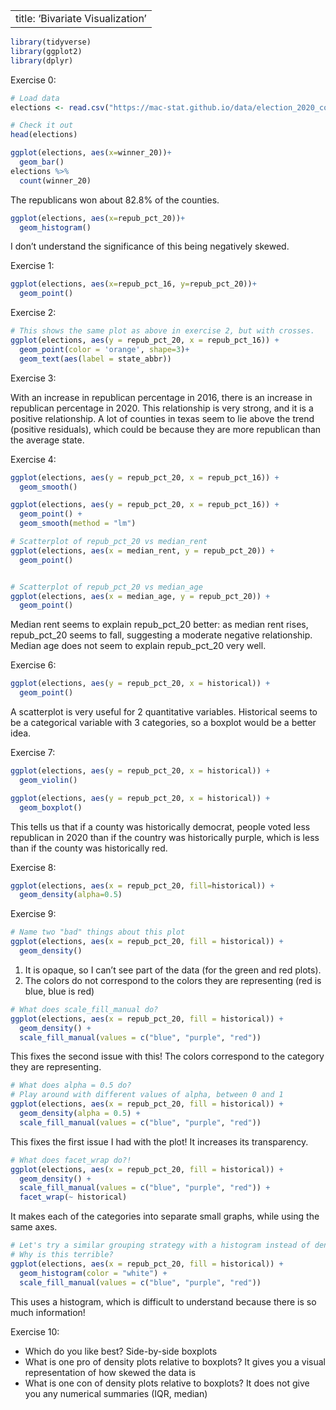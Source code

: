 
---
title: 'Bivariate Visualization'
---

```r
library(tidyverse)
library(ggplot2)
library(dplyr)
```


Exercise 0: 
```r
# Load data
elections <- read.csv("https://mac-stat.github.io/data/election_2020_county.csv")

# Check it out
head(elections)
```
```r
ggplot(elections, aes(x=winner_20))+
  geom_bar()
elections %>%
  count(winner_20)
```
The republicans won about 82.8% of the counties. 

```r
ggplot(elections, aes(x=repub_pct_20))+
  geom_histogram()
```
I don't understand the significance of this being negatively skewed. 


Exercise 1: 
```r
ggplot(elections, aes(x=repub_pct_16, y=repub_pct_20))+ 
  geom_point()
```
 
Exercise 2: 

```r
# This shows the same plot as above in exercise 2, but with crosses. 
ggplot(elections, aes(y = repub_pct_20, x = repub_pct_16)) +
  geom_point(color = 'orange', shape=3)+
  geom_text(aes(label = state_abbr))
```

Exercise 3: 

With an increase in republican percentage in 2016, there is an increase in republican percentage in 2020. This relationship is very strong, and it is a positive relationship. A lot of counties in texas seem to lie above the trend (positive residuals), which could be because they are more republican than the average state. 

Exercise 4: 
```r
ggplot(elections, aes(y = repub_pct_20, x = repub_pct_16)) +
  geom_smooth()
```
```r
ggplot(elections, aes(y = repub_pct_20, x = repub_pct_16)) +
  geom_point() +
  geom_smooth(method = "lm")
```

```r
# Scatterplot of repub_pct_20 vs median_rent
ggplot(elections, aes(x = median_rent, y = repub_pct_20)) +
  geom_point() 


# Scatterplot of repub_pct_20 vs median_age
ggplot(elections, aes(x = median_age, y = repub_pct_20)) +
  geom_point() 

```

Median rent seems to explain repub_pct_20 better: as median rent rises, repub_pct_20 seems to fall, suggesting a moderate negative relationship. Median age does not seem to explain repub_pct_20 very well. 

Exercise 6: 

```r
ggplot(elections, aes(y = repub_pct_20, x = historical)) +
  geom_point()
```
A scatterplot is very useful for 2 quantitative variables. Historical seems to be a categorical variable with 3 categories, so a boxplot would be a better idea. 

Exercise 7: 

```r
ggplot(elections, aes(y = repub_pct_20, x = historical)) +
  geom_violin()
```

```r
ggplot(elections, aes(y = repub_pct_20, x = historical)) +
  geom_boxplot()
```
This tells us that if a county was historically democrat, people voted less republican in 2020 than if the country was historically purple, which is less than if the county was historically red. 

Exercise 8: 

```r
ggplot(elections, aes(x = repub_pct_20, fill=historical)) +
  geom_density(alpha=0.5)
```

Exercise 9: 

```r
# Name two "bad" things about this plot
ggplot(elections, aes(x = repub_pct_20, fill = historical)) +
  geom_density()
```
1. It is opaque, so I can't see part of the data (for the green and red plots). 
2. The colors do not correspond to the colors they are representing (red is blue, blue is red)

```r
# What does scale_fill_manual do?
ggplot(elections, aes(x = repub_pct_20, fill = historical)) +
  geom_density() +
  scale_fill_manual(values = c("blue", "purple", "red"))
```
This fixes the second issue with this! The colors correspond to the category they are representing. 

```r
# What does alpha = 0.5 do?
# Play around with different values of alpha, between 0 and 1
ggplot(elections, aes(x = repub_pct_20, fill = historical)) +
  geom_density(alpha = 0.5) +
  scale_fill_manual(values = c("blue", "purple", "red"))
```
This fixes the first issue I had with the plot! It increases its transparency. 

```r
# What does facet_wrap do?!
ggplot(elections, aes(x = repub_pct_20, fill = historical)) +
  geom_density() +
  scale_fill_manual(values = c("blue", "purple", "red")) +
  facet_wrap(~ historical)
```
It makes each of the categories into separate small graphs, while using the same axes. 

```r
# Let's try a similar grouping strategy with a histogram instead of density plot.
# Why is this terrible?
ggplot(elections, aes(x = repub_pct_20, fill = historical)) +
  geom_histogram(color = "white") +
  scale_fill_manual(values = c("blue", "purple", "red"))
```
This uses a histogram, which is difficult to understand because there is so much information!

Exercise 10: 

- Which do you like best?
Side-by-side boxplots
- What is one pro of density plots relative to boxplots?
It gives you a visual representation of how skewed the data is
- What is one con of density plots relative to boxplots?
It does not give you any numerical summaries (IQR, median)

